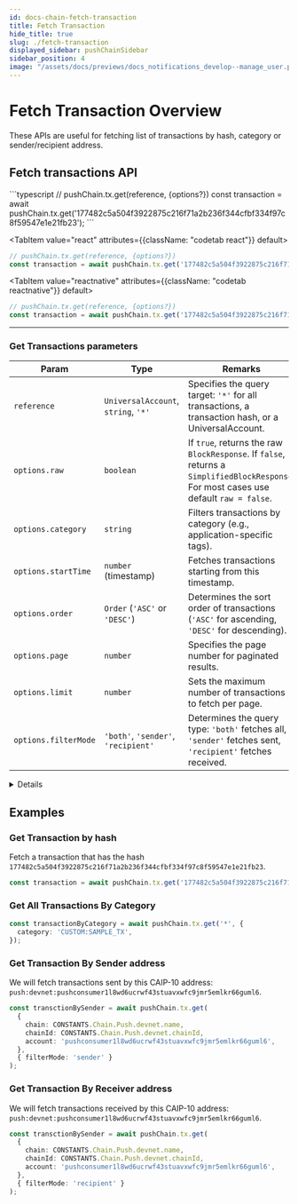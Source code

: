 ```yaml
---
id: docs-chain-fetch-transaction
title: Fetch Transaction
hide_title: true
slug: ./fetch-transaction
displayed_sidebar: pushChainSidebar
sidebar_position: 4
image: "/assets/docs/previews/docs_notifications_develop--manage_user.png"
---
```


# Fetch Transaction Overview

These APIs are useful for fetching list of transactions by hash, category or sender/recipient address.

<head>
  <title>{`Fetch Transaction | Push Chain | Push Documentation`}</title>
</head>


## Fetch transactions API

<Tabs className="codetabs" groupId="code-examples">
  <TabItem value="js" attributes={{className: "codetab js"}} default>
```typescript
// pushChain.tx.get(reference, {options?})
const transaction = await pushChain.tx.get('177482c5a504f3922875c216f71a2b236f344cfbf334f97c8f59547e1e21fb23');
```
  </TabItem>

  <TabItem value="react" attributes={{className: "codetab react"}} default>
```typescript
// pushChain.tx.get(reference, {options?})
const transaction = await pushChain.tx.get('177482c5a504f3922875c216f71a2b236f344cfbf334f97c8f59547e1e21fb23');
```
  </TabItem>

  <TabItem value="reactnative" attributes={{className: "codetab reactnative"}} default>
```typescript
// pushChain.tx.get(reference, {options?})
const transaction = await pushChain.tx.get('177482c5a504f3922875c216f71a2b236f344cfbf334f97c8f59547e1e21fb23');
```
  </TabItem>
</Tabs>

---

### Get Transactions parameters

| Param       | Type               | Remarks                               | Default         |
|-------------|--------------------|---------------------------------------|-----------------|
| `reference`      | `UniversalAccount`, `string`, `'*'`       | Specifies the query target: `'*'` for all transactions, a transaction hash, or a UniversalAccount. | `*`                |
| `options.raw`            | `boolean`                                | If `true`, returns the raw `BlockResponse`. If `false`, returns a `SimplifiedBlockResponse`. For most cases use default `raw = false`.     | `false`            |
| `options.category`       | `string`                                 | Filters transactions by category (e.g., application-specific tags).                               | `undefined`        |
| `options.startTime`      | `number` (timestamp)                     | Fetches transactions starting from this timestamp.                                                | Current timestamp  |
| `options.order`          | `Order` (`'ASC'` or `'DESC'`)            | Determines the sort order of transactions (`'ASC'` for ascending, `'DESC'` for descending).        | `'DESC'`           |
| `options.page`           | `number`                                 | Specifies the page number for paginated results.                                                  | `1`                |
| `options.limit`          | `number`                                 | Sets the maximum number of transactions to fetch per page.                                        | `30`               |
| `options.filterMode`     | `'both'`, `'sender'`, `'recipient'`       | Determines the query type: `'both'` fetches all, `'sender'` fetches sent, `'recipient'` fetches received. | `'both'`           |

<Details summary="Expected response">

```typescript
{
  "totalPages": 1,
  "lastTs": "1736076322681",
  "blocks": [
    {
      "blockHash": "36939148bee59c6e1a9d4e6e6fb4e72d407f8667324714c206e64e1485f0f5ee",
      "ts": "1736076322681",
      "totalNumberOfTxns": 1,
      "transactions": [
        {
          "txnHash": "177482c5a504f3922875c216f71a2b236f344cfbf334f97c8f59547e1e21fb23",
          "ts": "1736076322681",
          "blockHash": "36939148bee59c6e1a9d4e6e6fb4e72d407f8667324714c206e64e1485f0f5ee",
          "category": "CUSTOM:SAMPLE_TX",
          "status": "SUCCESS",
          "from": "push:devnet:pushconsumer1l8wd6ucrwf43stuavxwfc9jmr5emlkr66guml6",
          "recipients": {
            "recipients": [
              {
                "address": "eip155:1:0x35B84d6848D16415177c64D64504663b998A6ab4"
              },
              {
                "address": "eip155:97:0xD8634C39BBFd4033c0d3289C4515275102423681"
              }
            ]
          },
          "txnData": "0102030405",
          "sig": "6nmaU8lrzsLu62T9yNhCgFlcGrwmx9lcvyoU63g6g4tgldp0RSNQEVZZJlKn0gPt7AuXTDCb+rW6nkS0Gs6/pxw="
        }
      ]
    }
  ]
}
```

Response properties description:

| **Property**             | **Type**                 | **Description**                                                                                     |
|---------------------------|--------------------------|-----------------------------------------------------------------------------------------------------|
| `totalPages`             | `number`                | The total number of pages available for the query results.                                         |
| `lastTs`                 | `string` (timestamp)    | The timestamp of the last transaction or block in the current response, used for pagination.       |
| `blocks`                 | `array`                 | A list of blocks included in the response. Each block contains its transactions and metadata.      |
| `blocks[].blockHash`     | `string`                | The unique hash of the block. Identifies the block on the blockchain.                              |
| `blocks[].ts`            | `string` (timestamp)    | The timestamp indicating when the block was created.                                               |
| `blocks[].totalNumberOfTxns` | `number`             | The total number of transactions included in the block.                                            |
| `blocks[].transactions`  | `array`                 | A list of transactions included in the block.                                                     |
| `blocks[].transactions[].txnHash` | `string`        | The unique hash of the transaction. Identifies the transaction on the blockchain.                 |
| `blocks[].transactions[].ts` | `string` (timestamp) | The timestamp indicating when the transaction occurred.                                            |
| `blocks[].transactions[].blockHash` | `string`      | The hash of the block that includes this transaction.                                              |
| `blocks[].transactions[].category` | `string`      | The category of the transaction, often application-specific (e.g., `CUSTOM:SAMPLE_TX`).            |
| `blocks[].transactions[].status`  | `string`       | The status of the transaction, such as `SUCCESS` or `FAILED`.                                      |
| `blocks[].transactions[].from`    | `string`       | The sender's address in a chain-agnostic format (e.g., `push:devnet:...`).                         |
| `blocks[].transactions[].recipients` | `object`    | An object containing the list of recipient addresses for the transaction.                         |
| `blocks[].transactions[].recipients.recipients` | `array` | A list of recipient addresses. Each address is specified in a chain-agnostic format.               |
| `blocks[].transactions[].txnData` | `string`       | The transaction data in hexadecimal format.                                                        |
| `blocks[].transactions[].sig`     | `string`       | The digital signature of the transaction, verifying its authenticity.                              |

</Details>

## Examples

### Get Transaction by hash

Fetch a transaction that has the hash `177482c5a504f3922875c216f71a2b236f344cfbf334f97c8f59547e1e21fb23`.

```typescript
const transaction = await pushChain.tx.get('177482c5a504f3922875c216f71a2b236f344cfbf334f97c8f59547e1e21fb23');
```

### Get All Transactions By Category

```typescript
const transactionByCategory = await pushChain.tx.get('*', {
  category: 'CUSTOM:SAMPLE_TX',
});
```

### Get Transaction By Sender address

We will fetch transactions sent by this CAIP-10 address: `push:devnet:pushconsumer1l8wd6ucrwf43stuavxwfc9jmr5emlkr66guml6`.

```typescript
const transctionBySender = await pushChain.tx.get(
  {
    chain: CONSTANTS.Chain.Push.devnet.name,
    chainId: CONSTANTS.Chain.Push.devnet.chainId,
    account: 'pushconsumer1l8wd6ucrwf43stuavxwfc9jmr5emlkr66guml6',
  },
  { filterMode: 'sender' }
);
```

### Get Transaction By Receiver address

We will fetch transactions received by this CAIP-10 address: `push:devnet:pushconsumer1l8wd6ucrwf43stuavxwfc9jmr5emlkr66guml6`.

```typescript
const transctionBySender = await pushChain.tx.get(
  {
    chain: CONSTANTS.Chain.Push.devnet.name,
    chainId: CONSTANTS.Chain.Push.devnet.chainId,
    account: 'pushconsumer1l8wd6ucrwf43stuavxwfc9jmr5emlkr66guml6',
  },
  { filterMode: 'recipient' }
);
```